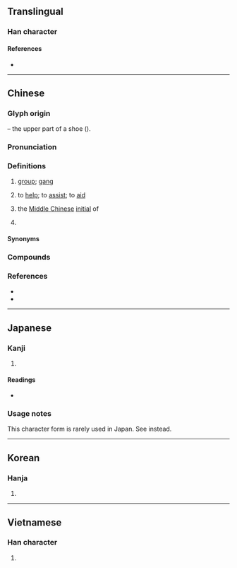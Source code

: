 {{also|帮|幇}}
{{character info}}
==Translingual==
{{Han simplified forms|幫|幇|帮}}

===Han character===
{{Han char|rn=50|rad=巾|as=14|sn=17|four=44227|canj=GIHAB|ids=⿱封帛}}

====References====
* {{Han ref|kx=0337.230|dkj=09125|dj=0644.280|hdz=10756.150|uh=5E6B|ud=24171|bh=C0B0|bd=49328}}

----

==Chinese==
{{zh-forms|s=帮|alt=幇,幚,邦-second round simplified}}

===Glyph origin===
{{Han etym}}
{{Han compound|封|帛|c1=p|c2=s|t2=silk|ls=psc}} – the upper part of a shoe ({{zh-l|*鞋幫}}).

===Pronunciation===
{{zh-pron
|m=bāng
|m-s=bang1
|dg=бон1
|c=bong1
|c-t=
|g=bong1
|h=pfs=pông;gd=bong1
|j=bon1
|mb=bó̤ng
|md=bŏng
|mn=pang/ml:pong/png
|mn_note=pang, pong - literary; png - vernacular
|mn-t=bang1
|w=1paan
|x=ban1
|mc=y
|oc=y
|ma=
|cat=n,v
}}

===Definitions===
{{zh-hanzi}}

# [[group]]; [[gang]]
#: {{zh-x|福建幫|{{w|Fujian gang|Fujian '''gang'''}}|C}}
# to [[help]]; to [[assist]]; to [[aid]]
# {{zh-div|母}} {{lb|zh|Chinese linguistics}} the [[Middle Chinese]] [[initial]] of {{ltc-l|幫}}
# {{lb|zh|Min Nan}} {{zh-classifier|[[schedule]]d forms of [[transportation]], such as [[flight]]s and [[train]]s}}
#: {{zh-syn|班}}

====Synonyms====
{{zh-syn-saurus|幫助}}

===Compounds===
{{zh-der|幫別|幫口|幫伙|幫貧|幫閑|幫襯|幫兒|丐幫|一幫|幫寸|幫教|不幫襯|幫補|幫夥|幫嘴|幫凶|幫狗吃食|單幫|廣府幫|幫助|廝幫|幫手|幫虎吃食|幫閑鑽懶|幫門戶|幫興|幫腔|幫湊|幫懶鑽閑|幫忙|幫廚|幫套|幫匪|幫冬|幫傭|幫倒忙|幫個場子|幫住|幫亂|幫帖|告幫|客幫|大幫|大力幫忙|幫浦|在幫|四人幫|幫辦|幫會|幫班|幫工|幫丁|幫派|洪幫|搭幫|拉幫|相幫|撂地幫|牙幫骨|穿幫|清幫|腮幫子|青幫|船幫|紅幫|落地幫|訪山幫|黑幫|馬幫|行幫|走單幫|鞋幫|開幫|鑽懶幫閑|跑單幫|幫子}}

===References===
* {{R:yue:Hanzi}}
* {{thcwd|12170}}

{{zh-cat|Elementary|Intermediate}}

----

==Japanese==

===Kanji===
{{ja-kanji|grade=|rs=巾14|shin=幇}}

# {{ja-kyujitai spelling of|幇}}

====Readings====
* {{ja-readings|on=ほう|kun=たす-ける}}

===Usage notes===
This character form is rarely used in Japan. See {{l|ja|幇}} instead.

----

==Korean==

===Hanja===
{{ko-hanja|돕다|도울|방}}

# {{hanja form of|방|[[help]]}}

----

==Vietnamese==

===Han character===
{{vi-readings|reading=bang|rs=巾14}}

# {{rfdef|vi|sort=巾14}}